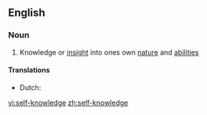==English==

===Noun===
{{wikipedia}}
{{en-noun|sg=[[self]]-[[knowledge]]|-}}

# Knowledge or [[insight]] into ones own [[nature]] and [[ability|abilities]]

====Translations====
* Dutch: {{t-|nl|zelfkennis|f}}

[[vi:self-knowledge]]
[[zh:self-knowledge]]